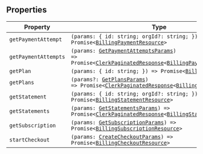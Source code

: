 ## Properties

| Property                                             | Type                                                                                                                                                                                                                                                                        |
| ---------------------------------------------------- | --------------------------------------------------------------------------------------------------------------------------------------------------------------------------------------------------------------------------------------------------------------------------- |
| <a id="getpaymentattempt"></a> `getPaymentAttempt`   | <code>(params: \{ id: string; orgId?: string; \}) => Promise\<[BillingPaymentResource](/docs/reference/javascript/types/billing-payment-resource)\></code>                                                                                                                  |
| <a id="getpaymentattempts"></a> `getPaymentAttempts` | <code>(params: [GetPaymentAttemptsParams](get-payment-attempts-params.mdx)) => Promise\<[ClerkPaginatedResponse](/docs/reference/javascript/types/clerk-paginated-response)\<[BillingPaymentResource](/docs/reference/javascript/types/billing-payment-resource)\>\></code> |
| <a id="getplan"></a> `getPlan`                       | <code>(params: \{ id: string; \}) => Promise\<[BillingPlanResource](/docs/reference/javascript/types/billing-plan-resource)\></code>                                                                                                                                        |
| <a id="getplans"></a> `getPlans`                     | <code>(params?: [GetPlansParams](get-plans-params.mdx)) => Promise\<[ClerkPaginatedResponse](/docs/reference/javascript/types/clerk-paginated-response)\<[BillingPlanResource](/docs/reference/javascript/types/billing-plan-resource)\>\></code>                           |
| <a id="getstatement"></a> `getStatement`             | <code>(params: \{ id: string; orgId?: string; \}) => Promise\<[BillingStatementResource](billing-statement-resource.mdx)\></code>                                                                                                                                           |
| <a id="getstatements"></a> `getStatements`           | <code>(params: [GetStatementsParams](get-statements-params.mdx)) => Promise\<[ClerkPaginatedResponse](/docs/reference/javascript/types/clerk-paginated-response)\<[BillingStatementResource](billing-statement-resource.mdx)\>\></code>                                     |
| <a id="getsubscription"></a> `getSubscription`       | <code>(params: [GetSubscriptionParams](get-subscription-params.mdx)) => Promise\<[BillingSubscriptionResource](billing-subscription-resource.mdx)\></code>                                                                                                                  |
| <a id="startcheckout"></a> `startCheckout`           | <code>(params: [CreateCheckoutParams](create-checkout-params.mdx)) => Promise\<[BillingCheckoutResource](billing-checkout-resource.mdx)\></code>                                                                                                                            |
